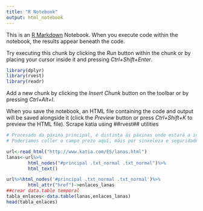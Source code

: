 ```yaml
---
title: "R Notebook"
output: html_notebook
---
```


This is an [R Markdown](http://rmarkdown.rstudio.com) Notebook. When you execute code within the notebook, the results appear beneath the code. 

Try executing this chunk by clicking the *Run* button within the chunk or by placing your cursor inside it and pressing *Ctrl+Shift+Enter*. 

```r
library(dplyr)
library(rvest)
library(readr)

```

Add a new chunk by clicking the *Insert Chunk* button on the toolbar or by pressing *Ctrl+Alt+I*.

When you save the notebook, an HTML file containing the code and output will be saved alongside it (click the *Preview* button or press *Ctrl+Shift+K* to preview the HTML file).
Scrape katia using ##rvest## utilities

```r
# Procesado da páxina principal, é distinta ás páxinas onde estará a información. 
# Poderiamos coller o campo prezo aquí, máis por sinxeleza e seguridade farémolo todo na mesma función

url<-read_html("http://www.katia.com/ES/lanas.html")
lanas<-url%>% 
        html_nodes("#principal .txt_normal .txt_normal")%>%
        html_text()

url%>%html_nodes('#principal .txt_normal .txt_normal')%>%
        html_attr("href")->enlaces_lanas
##crear data.table temporal
tabla_enlaces<-data.table(lanas,enlaces_lanas)
head(tabla_enlaces)
```